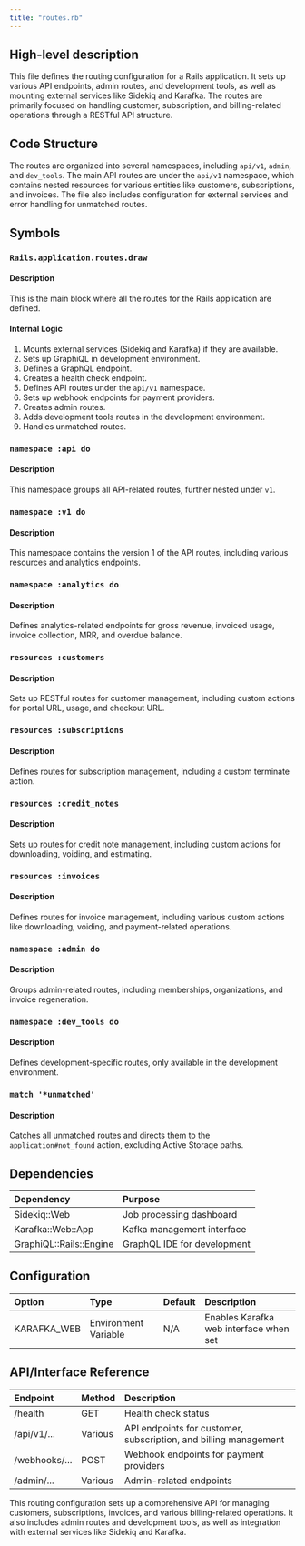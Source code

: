 ```yaml
---
title: "routes.rb"
---
```


## High-level description
This file defines the routing configuration for a Rails application. It sets up various API endpoints, admin routes, and development tools, as well as mounting external services like Sidekiq and Karafka. The routes are primarily focused on handling customer, subscription, and billing-related operations through a RESTful API structure.

## Code Structure
The routes are organized into several namespaces, including `api/v1`, `admin`, and `dev_tools`. The main API routes are under the `api/v1` namespace, which contains nested resources for various entities like customers, subscriptions, and invoices. The file also includes configuration for external services and error handling for unmatched routes.

## Symbols

### `Rails.application.routes.draw`
#### Description
This is the main block where all the routes for the Rails application are defined.

#### Internal Logic
1. Mounts external services (Sidekiq and Karafka) if they are available.
2. Sets up GraphiQL in development environment.
3. Defines a GraphQL endpoint.
4. Creates a health check endpoint.
5. Defines API routes under the `api/v1` namespace.
6. Sets up webhook endpoints for payment providers.
7. Creates admin routes.
8. Adds development tools routes in the development environment.
9. Handles unmatched routes.

### `namespace :api do`
#### Description
This namespace groups all API-related routes, further nested under `v1`.

### `namespace :v1 do`
#### Description
This namespace contains the version 1 of the API routes, including various resources and analytics endpoints.

### `namespace :analytics do`
#### Description
Defines analytics-related endpoints for gross revenue, invoiced usage, invoice collection, MRR, and overdue balance.

### `resources :customers`
#### Description
Sets up RESTful routes for customer management, including custom actions for portal URL, usage, and checkout URL.

### `resources :subscriptions`
#### Description
Defines routes for subscription management, including a custom terminate action.

### `resources :credit_notes`
#### Description
Sets up routes for credit note management, including custom actions for downloading, voiding, and estimating.

### `resources :invoices`
#### Description
Defines routes for invoice management, including various custom actions like downloading, voiding, and payment-related operations.

### `namespace :admin do`
#### Description
Groups admin-related routes, including memberships, organizations, and invoice regeneration.

### `namespace :dev_tools do`
#### Description
Defines development-specific routes, only available in the development environment.

### `match '*unmatched'`
#### Description
Catches all unmatched routes and directs them to the `application#not_found` action, excluding Active Storage paths.

## Dependencies
| Dependency | Purpose |
|:-----------|:--------|
| Sidekiq::Web | Job processing dashboard |
| Karafka::Web::App | Kafka management interface |
| GraphiQL::Rails::Engine | GraphQL IDE for development |

## Configuration
| Option | Type | Default | Description |
|:-------|:-----|:--------|:------------|
| KARAFKA_WEB | Environment Variable | N/A | Enables Karafka web interface when set |

## API/Interface Reference
| Endpoint | Method | Description |
|:---------|:-------|:------------|
| /health | GET | Health check status |
| /api/v1/... | Various | API endpoints for customer, subscription, and billing management |
| /webhooks/... | POST | Webhook endpoints for payment providers |
| /admin/... | Various | Admin-related endpoints |

This routing configuration sets up a comprehensive API for managing customers, subscriptions, invoices, and various billing-related operations. It also includes admin routes and development tools, as well as integration with external services like Sidekiq and Karafka.